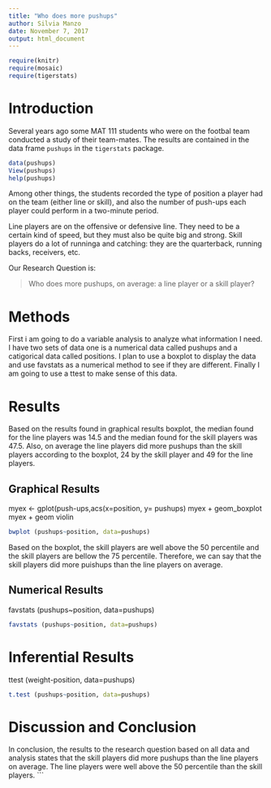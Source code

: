 ---
title: "Who does more pushups"
author: Silvia Manzo
date: November 7, 2017
output: html_document
---

```{r include=FALSE}
require(knitr)
require(mosaic)
require(tigerstats)
```
<!-- We recommend you use git branches -- create a separate branch for each major section i.e. Introduction, Methods, Results, Inferential Results, and Discussion and Conclusions - leave the YAML block untouched until the final merge where you put in your own name !-->

# Introduction

Several years ago some MAT 111 students who were on the footbal team conducted a study of their team-mates.  The results are contained in the data frame `pushups` in the `tigerstats` package.

```{r eval=FALSE}
data(pushups)
View(pushups)
help(pushups)
```

Among other things, the students recorded the type of position a player had on the team (either line or skill), and also the number of push-ups each player could perform in a two-minute period.

Line players are on the offensive or defensive line.  They need to be a certain kind of speed, but they must also be quite big and strong.  Skill players do a lot of runninga and catching:  they are the quarterback, running backs, receivers, etc.

Our Research Question is:

  >Who does more pushups, on average: a line player or a skill player?


# Methods
<!--Decide on your methods:  use "variable analysis" or other appropriate descriptors.  Make sure to choose at least one graphical method and at least one numerical method.!-->

First i am going to do a variable analysis to analyze what information I need. I have two sets of data one is a numerical data called pushups and a catigorical data called positions. I plan to use a boxplot to display the data and use favstats as a numerical method to see if they are different. Finally I am going to use a ttest to make sense of this data. 




# Results
<!--You have both graphical and numerical methods, so you will have both graphical and numerical results to consider.!-->
Based on the results found in graphical results boxplot, the median found for the line players was 14.5 and the median found for the skill players was 47.5. Also, on average the line players did more pushups than the skill players according to the boxplot, 24 by the skill player and 49 for the line players. 

## Graphical Results
<!--Your graph should have a good title, and axes should be labled as needed.  Discuss your graphical results, showing how they answer the research question.  Use specific features of the graph in your discussion.!-->
myex <- gplot(push-ups,acs(x=position, y= pushups) myex + geom_boxplot myex + geom violin
```{r}
bwplot (pushups~position, data=pushups)
```

Based on the boxplot, the skill players are well above the 50 percentile and the skill players are bellow the 75 percentile. Therefore, we can say that the skill players did more puishups than the line players on average. 



## Numerical Results
<!--Numerical results go here. Use the numerical results to describe the patterns if any that exist in the data as focused toward the research question!-->
favstats (pushups~position, data=pushups)
```{r}
favstats (pushups~position, data=pushups)
```


# Inferential Results
<!--State hypothesis clearly.  Make sure your discussion of the inferential test covers all the aspects that the test output produces, such as test statistic, p-value etc.  Make a decision about the null hypothesis, explain the assumptions on which the selected test/procedure was based, and why the chosen procedure satisfys the assumptions and is appropriate to answer the research question!-->
ttest (weight-position, data=pushups)
```{r}
t.test (pushups~position, data=pushups)
```


# Discussion and Conclusion
<!--State your overall conclusion.  This is also a good place to mention other Research Questions that came to mind as you were carrying out this study.!-->
In conclusion, the results to the research question based on all data and analysis states that the skill players did more pushups than the line players on average. The line players were well above the 50 percentile than the skill players. 
```
